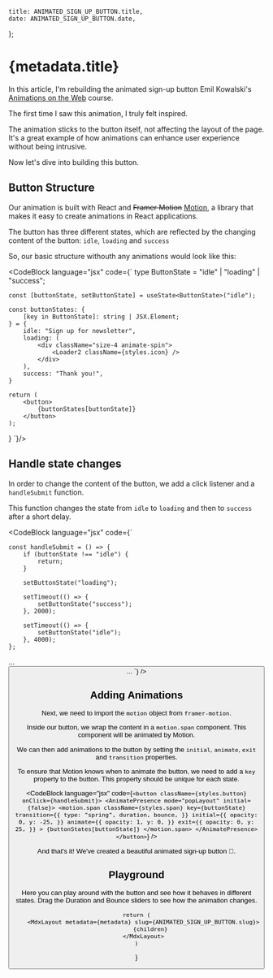 
    title: ANIMATED_SIGN_UP_BUTTON.title,
    date: ANIMATED_SIGN_UP_BUTTON.date,
};

# {metadata.title}

In this article, I'm rebuilding the animated sign-up button Emil Kowalski's [Animations on the Web](https://animations.dev/) course.

<BlogVideo src="/animated-sign-up-button/tease.mp4" caption="Figure 1: The animated sign-up button in action." className="max-w-[340px] md:max-w-[400px]" />

The first time I saw this animation, I truly felt inspired.

The animation sticks to the button itself, not affecting the layout of the page. It's a great example of how animations can enhance user experience without being intrusive.

Now let's dive into building this button.

## Button Structure

Our animation is built with React and <s>Framer Motion</s> [Motion](https://motion.dev/), a library that makes it easy to create animations in React applications.

The button has three different states, which are reflected by the changing content of the button: `idle`, `loading` and `success`

So, our basic structure withouth any animations would look like this:

<CodeBlock language="jsx" code={`
type ButtonState = "idle" | "loading" | "success";

    const [buttonState, setButtonState] = useState<ButtonState>("idle");

    const buttonStates: {
        [key in ButtonState]: string | JSX.Element;
    } = {
        idle: "Sign up for newsletter",
        loading: (
            <div className="size-4 animate-spin">
                <Loader2 className={styles.icon} />
            </div>
        ),
        success: "Thank you!",
    }

    return (
        <button>
            {buttonStates[buttonState]}
        </button>
    );
}
`}/>

## Handle state changes

In order to change the content of the button, we add a click listener and a `handleSubmit` function.

This function changes the state from `idle` to `loading` and then to `success` after a short delay.

<CodeBlock language="jsx" code={`

    const handleSubmit = () => {
        if (buttonState !== "idle") {
            return;
        }

        setButtonState("loading");

        setTimeout(() => {
            setButtonState("success");
        }, 2000);

        setTimeout(() => {
            setButtonState("idle");
        }, 4000);
    };

...
    <button  onClick={handleSubmit}>
...
`} />

## Adding Animations

Next, we need to import the    `motion` object from `framer-motion`.

Inside our button, we wrap the content in a `motion.span` component. This component will be animated by Motion.

We can then add animations to the button by setting the `initial`, `animate`, `exit` and `transition` properties.

To ensure that Motion knows when to animate the button, we need to add a `key` property to the button. This property should be unique for each state.

<CodeBlock language="jsx" code={`
<button className={styles.button} onClick={handleSubmit}>
    <AnimatePresence mode="popLayout" initial={false}>
        <motion.span
            className={styles.span}
            key={buttonState}
            transition={{
              type: "spring",
              duration,
              bounce,
            }}
            initial={{
              opacity: 0,
              y: -25,
            }}
            animate={{
              opacity: 1,
              y: 0,
            }}
            exit={{
              opacity: 0,
              y: 25,
            }}
            >
              {buttonStates[buttonState]}
        </motion.span>
    </AnimatePresence>
</button>
`} />

And that's it! We've created a beautiful animated sign-up button 🎉.

## Playground

Here you can play around with the button and see how it behaves in different states. Drag the Duration and Bounce sliders to see how the animation changes.

<AnimatedSignUpButton/>


    return (
        <MdxLayout metadata={metadata} slug={ANIMATED_SIGN_UP_BUTTON.slug}>
            {children}
        </MdxLayout>
    )
}
